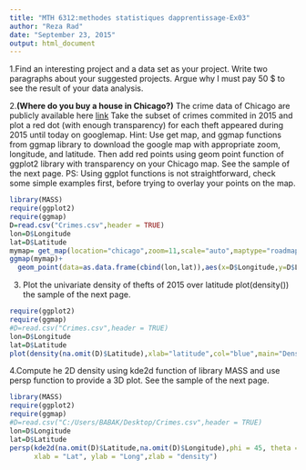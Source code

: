 ```yaml
---
title: "MTH 6312:methodes statistiques dapprentissage-Ex03"
author: "Reza Rad"
date: "September 23, 2015"
output: html_document
---
```

1.Find an interesting project and a data set as your project. Write two paragraphs about your
suggested projects. Argue why I must pay 50 $ to see the result of your data analysis.



2.**(Where do you buy a house in Chicago?)** The crime data of Chicago are publicly available here
[link](https://data.cityofchicago.org/Public-Safety/Crimes-2001-to-present/ijzp-q8t2)
Take the subset of crimes commited in 2015 and plot a red dot (with enough transparency) for
each theft appeared during 2015 until today on googlemap.
Hint: Use get map, and ggmap functions from ggmap library to download the google map with
appropriate zoom, longitude, and latitude. Then add red points using geom point function of
ggplot2 library with transparency on your Chicago map. See the sample of the next page. PS:
Using ggplot functions is not straightforward, check some simple examples first, before trying
to overlay your points on the map.

```r
library(MASS)
require(ggplot2)
require(ggmap)
D=read.csv("Crimes.csv",header = TRUE)
lon=D$Longitude
lat=D$Latitude
mymap= get_map(location="chicago",zoom=11,scale="auto",maptype="roadmap")
ggmap(mymap)+
  geom_point(data=as.data.frame(cbind(lon,lat)),aes(x=D$Longitude,y=D$Latitude),color="red",alpha=.01,size=1,shape=21)

```


3. Plot the univariate density of thefts of 2015 over latitude plot(density()) the sample of
the next page.



```r
require(ggplot2)
require(ggmap)
#D=read.csv("Crimes.csv",header = TRUE)
lon=D$Longitude
lat=D$Latitude
plot(density(na.omit(D)$Latitude),xlab="latitude",col="blue",main="Density over latitude")
```


4.Compute he 2D density using kde2d function of library MASS and use persp function to
provide a 3D plot. See the sample of the next page.


```r
library(MASS)
require(ggplot2)
require(ggmap)
#D=read.csv("C:/Users/BABAK/Desktop/Crimes.csv",header = TRUE)
lon=D$Longitude
lat=D$Latitude
persp(kde2d(na.omit(D)$Latitude,na.omit(D)$Longitude),phi = 45, theta = 0,
      xlab = "Lat", ylab = "Long",zlab = "density")

```







